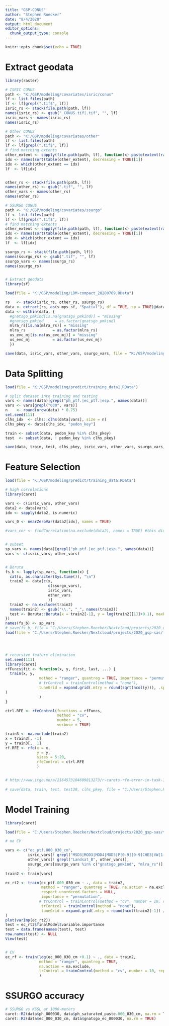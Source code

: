 ```yaml
---
title: "GSP-CONUS"
author: "Stephen Roecker"
date: "8/4/2020"
output: html_document
editor_options: 
  chunk_output_type: console
---
```


```r
knitr::opts_chunk$set(echo = TRUE)
```



# Extract geodata

```r

library(raster)

# ISRIC CONUS
path <- "K:/GSP/modeling/covariates/isric/conus"
lf <- list.files(path)
lf <- lf[grepl(".tif$", lf)]
isric_rs <- stack(file.path(path, lf))
names(isric_rs) <- gsub("_CONUS.tif|.tif", "", lf)
isric_vars <- names(isric_rs)
names(isric_rs)

# Other CONUS
path <- "K:/GSP/modeling/covariates/other"
lf <- list.files(path)
lf <- lf[grepl(".tif$", lf)]
# find matching extents
other_extent <- sapply(file.path(path, lf), function(x) paste(extent(raster(x))))
idx <- names(sort(table(other_extent), decreasing = TRUE)[1])
idx <- which(other_extent == idx)
lf  <- lf[idx]


other_rs <- stack(file.path(path, lf))
names(other_rs) <- gsub(".tif", "", lf)
other_vars <- names(other_rs)
names(other_rs)

# SSURGO CONUS
path <- "K:/GSP/modeling/covariates/ssurgo"
lf <- list.files(path)
lf <- lf[grepl(".tif$", lf)]
# find matching extents
other_extent <- sapply(file.path(path, lf), function(x) paste(extent(raster(x))))
idx <- names(sort(table(other_extent), decreasing = TRUE)[1])
idx <- which(other_extent == idx)
lf  <- lf[idx]

ssurgo_rs <- stack(file.path(path, lf))
names(ssurgo_rs) <- gsub(".tif", "", lf)
ssurgo_vars <- names(ssurgo_rs)
names(ssurgo_rs)


# Extract geodata
library(sf)

load(file = "K:/GSP/modeling/LDM-compact_20200709.RData")

rs   <- stack(isric_rs, other_rs, ssurgo_rs)
data <- extract(rs, as(s_mps_sf, "Spatial"), df = TRUE, sp = TRUE)@data
data <- within(data, {
  #gnatsgo_pmkind[is.na(gnatsgo_pmkind)] = "missing"
  #gnatsgo_pmkind     = as.factor(gnatsgo_pmkind)
  mlra_rs[is.na(mlra_rs)] = "missing"
  mlra_rs            = as.factor(mlra_rs)
  us_evc_mj[is.na(us_evc_mj)] = "missing"
  us_evc_mj          = as.factor(us_evc_mj)
  })

save(data, isric_vars, other_vars, ssurgo_vars, file = "K:/GSP/modeling/predict/training_data1.RData")

```



# Data Splitting

```r

load(file = "K:/GSP/modeling/predict/training_data1.RData")

# split dataset into training and testing
vars <- names(data)[grepl("ph_ptf.|ec_ptf.|esp.", names(data))]
vars <- vars[grepl("030", vars)]
n    <- round(nrow(data) * 0.75)
set.seed(111)
clhs_idx  <- clhs::clhs(data[vars], size = n)
clhs_pkey <- data[clhs_idx, "pedon_key"]

train <- subset(data, pedon_key %in% clhs_pkey)
test  <- subset(data, ! pedon_key %in% clhs_pkey)

save(data, train, test, clhs_pkey, isric_vars, other_vars, ssurgo_vars, file = "K:/GSP/modeling/predict/training_data.RData")

```



# Feature Selection

```r

load(file = "K:/GSP/modeling/predict/training_data.RData")

# high correlations
library(caret)

vars <- c(isric_vars, other_vars)
data2 <- data[vars]
idx <- sapply(data2, is.numeric)

vars_0 <- nearZeroVar(data2[idx], names = TRUE)

#vars_cor <- findCorrelation(na.exclude(data2), names = TRUE) #this didn't help


# subset
sp_vars <- names(data)[grepl("ph_ptf.|ec_ptf.|esp.", names(data))]
vars <- c(isric_vars, other_vars)


# Boruta
fs_b <- lapply(sp_vars, function(x) {
  cat(x, as.character(Sys.time()), "\n")
  train2 <- data[c(x, 
                   c(ssurgo_vars),
                   isric_vars, 
                   other_vars 
                   )]
  train2 <- na.exclude(train2)
  names(train2) <- gsub("\\.", "_", names(train2))
  test <- Boruta::Boruta(x = train2[-1], y = log(train2[[1]]+0.1), maxRuns = 35, doTrace = 1)
})
names(fs_b) <- sp_vars
# save(fs_b, file = "C:/Users/Stephen.Roecker/Nextcloud/projects/2020_gsp-sas/fs_boruta.RData")
load(file = "C:/Users/Stephen.Roecker/Nextcloud/projects/2020_gsp-sas/fs_boruta.RData")




# recursive feature elimination
set.seed(111)
library(caret)
rfFuncs$fit <- function(x, y, first, last, ...) {
  train(x, y, 
               method = "ranger", quantreg = TRUE, importance = "permutation",
               # trControl = trainControl(method = "none"), 
               tuneGrid = expand.grid(.mtry = round(sqrt(ncol(y))), .splitrule = "variance", .min.node.size = c(5)
)
               )
}

ctrl.RFE <- rfeControl(functions = rfFuncs,
                       method = "cv",
                       number = 5, 
                       verbose = TRUE)

train3 <- na.exclude(train2)
x = train3[, -1]
y = train3[,  1]
rf.RFE <- rfe(x = x,
              y = y,
              sizes = 5:20,
              rfeControl = ctrl.RFE
              )


# http://www.itgo.me/a/2164573104609813273/r-carets-rfe-error-in-task-1-failed-rfe-is-expecting-184-importance-val
 
# save(data, train, test, test30, clhs_pkey, file = "C:/Users/Stephen.Roecker/Nextcloud/projects/2020_gsp-sas/training_data.RData")

```



# Model Training

```r

library(caret)

load(file = "C:/Users/Stephen.Roecker/Nextcloud/projects/2020_gsp-sas/training_data.RData")

# no CV

vars <- c("ec_ptf.000_030_cm",
          isric_vars[! grepl("MSD3|MOD3|MOD4|MOD5|P[0-9][0-9]CHE3|VW[1-6]MOD1|...L00|...L14|^L00_|^L14_", isric_vars)], 
          other_vars[! grepl("Landsat_B", other_vars)], 
          ssurgo_vars[ssurgo_vars %in% c("gnatsgo_pmkind", "mlra_rs")]
          )
train2 <- train[vars]

ec_rt2 <- train(ec_ptf.000_030_cm ~ ., data = train2, 
                method = "ranger", quantreg = TRUE, na.action = na.exclude,
                respect.unordered.factors = NULL,
                importance = "permutation", 
               # trControl = trainControl(method = "cv", number = 10, repeats = 5, returnResamp = "all", savePredictions = TRUE, search = "random", verboseIter = FALSE), 
                trControl = trainControl(method = "none"), 
                tuneGrid = expand.grid(.mtry = round(ncol(train2[-1]) / 3), .splitrule = "variance", .min.node.size = c(5))
)
plot(varImp(ec_rt2))
test = ec_rt2$finalModel$variable.importance
test = data.frame(names(test), test)
row.names(test) <- NULL
View(test)


# CV
ec_rf <- train(log(ec_000_030_cm +0.1) ~ ., data = train2, 
               method = "ranger", quantreg = TRUE,
               na.action = na.exclude,
               trControl = trainControl(method = "cv", number = 10, repeats = 3, returnResamp = "all", savePredictions = TRUE, search = "random", verboseIter = FALSE)
               )

```



# SSURGO accuracy

```r

# SSURGO vs KSSL at 1000-meters
caret::R2(data$ph_000030, data$ph_saturated_paste.000_030_cm, na.rm = TRUE)
caret::R2(data$ec_000_030_cm, data$gnatsgo_ec_000030, na.rm = TRUE)

```

